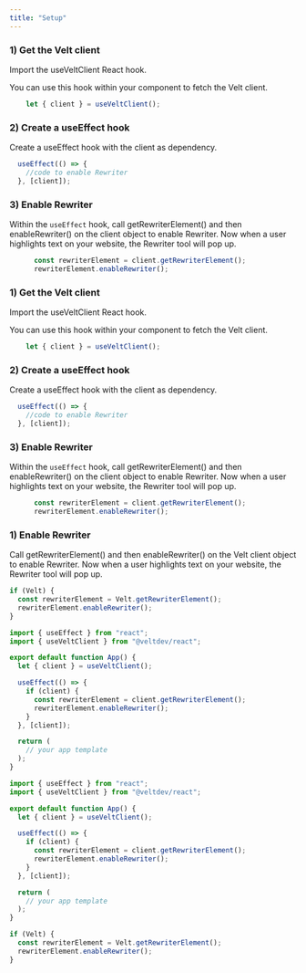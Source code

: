 ```yaml
---
title: "Setup"
---
```


<Tabs>
  <Tab title="React">

### 1) Get the Velt client
Import the useVeltClient React hook.

You can use this hook within your component to fetch the Velt client.

```js React
    let { client } = useVeltClient();
```



### 2) Create a useEffect hook
Create a useEffect hook with the client as dependency.

```js React
  useEffect(() => {
    //code to enable Rewriter
  }, [client]);
```

### 3) Enable Rewriter
Within the `useEffect` hook, call getRewriterElement() and then enableRewriter() on the client object to enable Rewriter. Now when a user highlights text on your website, the Rewriter tool will pop up.


```js React
      const rewriterElement = client.getRewriterElement();
      rewriterElement.enableRewriter();
```


  </Tab>

<Tab title="Next.js">

### 1) Get the Velt client
Import the useVeltClient React hook.

You can use this hook within your component to fetch the Velt client.

```js React
    let { client } = useVeltClient();
```



### 2) Create a useEffect hook
Create a useEffect hook with the client as dependency.

```js React
  useEffect(() => {
    //code to enable Rewriter
  }, [client]);
```

### 3) Enable Rewriter
Within the `useEffect` hook, call getRewriterElement() and then enableRewriter() on the client object to enable Rewriter. Now when a user highlights text on your website, the Rewriter tool will pop up.


```js React
      const rewriterElement = client.getRewriterElement();
      rewriterElement.enableRewriter();
```


  </Tab>
  <Tab title="HTML">
  
### 1) Enable Rewriter 

Call getRewriterElement() and then enableRewriter() on the Velt client object to enable Rewriter. Now when a user highlights text on your website, the Rewriter tool will pop up.



```js
if (Velt) {
  const rewriterElement = Velt.getRewriterElement();
  rewriterElement.enableRewriter();
}
```

  </Tab>
</Tabs>

<RequestExample>

```js React
import { useEffect } from "react";
import { useVeltClient } from "@veltdev/react";

export default function App() {
  let { client } = useVeltClient();

  useEffect(() => {
    if (client) {
      const rewriterElement = client.getRewriterElement();
      rewriterElement.enableRewriter();
    }
  }, [client]);

  return (
    // your app template
  );
}

```
```js Next.js
import { useEffect } from "react";
import { useVeltClient } from "@veltdev/react";

export default function App() {
  let { client } = useVeltClient();

  useEffect(() => {
    if (client) {
      const rewriterElement = client.getRewriterElement();
      rewriterElement.enableRewriter();
    }
  }, [client]);

  return (
    // your app template
  );
}

```

```js HTML
if (Velt) {
  const rewriterElement = Velt.getRewriterElement();
  rewriterElement.enableRewriter();
}
```



</RequestExample>
